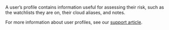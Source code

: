 A user's profile contains information useful for assessing their risk, such as the watchlists they are on, their cloud aliases, and notes. 


For more information about user profiles, see our [support article](https://support.code42.com/Incydr/Admin/Code42_console_reference/User_Profile_reference).